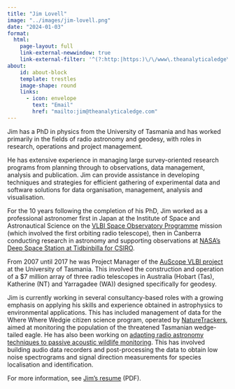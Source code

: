 ```yaml
---
title: "Jim Lovell"
image: "../images/jim-lovell.png"
date: "2024-01-03"
format:
  html:
    page-layout: full
    link-external-newwindow: true
    link-external-filter: '^(?:http:|https:)\/\/www\.theanalyticaledge\.com\/custom'
about:
    id: about-block
    template: trestles
    image-shape: round
    links:
      - icon: envelope
        text: "Email"
        href: "mailto:jim@theanalyticaledge.com"
---
```


Jim has a PhD in physics from the University of Tasmania and has worked primarily in the fields of radio astronomy and geodesy, with roles in research, operations and project management.

He has extensive experience in managing large survey-oriented research programs from planning through to observations, data management, analysis and publication. Jim can provide assistance in developing techniques and strategies for efficient gathering of experimental data and software solutions for data organisation, management, analysis and visualisation.

For the 10 years following the completion of his PhD, Jim worked as a professional astronomer first in Japan at the Institute of Space and Astronautical Science on the [VLBI Space Observatory Programme](https://darts.isas.jaxa.jp/astro/halca) mission (which involved the first orbiting radio telescope), then in Canberra conducting research in astronomy and supporting observations at [NASA's Deep Space Station at Tidbinbilla for CSIRO](https://www.atnf.csiro.au/observers/tidbinbilla/index.html).

From 2007 until 2017 he was Project Manager of the [AuScope VLBI project](http://auscope.phys.utas.edu.au/) at the University of Tasmania. This involved the construction and operation of a \$7 million array of three radio telescopes in Australia (Hobart (Tas), Katherine (NT) and Yarragadee (WA)) designed specifically for geodesy.

Jim is currently working in several consultancy-based roles with a growing emphasis on applying his skills and experience obtained in astrophysics to environmental applications. This has included management of data for the Where Where Wedgie citizen science program, operated by [NatureTrackers](https://naturetrackers.com.au/), aimed at monitoring the population of the threatened Tasmanian wedge-tailed eagle. He has also been working on [adapting radio astronomy techniques to passive acoustic wildlife monitoring](http://jimlovellphoto.com/astroecoacoustics). This has involved building audio data recorders and post-processing the data to obtain low noise spectrograms and signal direction measurements for species localisation and identification.

For more information, see [Jim's resume](https://www.theanalyticaledge.com/info/JimLovell_Resume_AE.pdf) (PDF).
